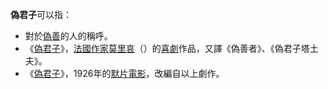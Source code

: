'''偽君子'''可以指：

*對於[[偽善|偽善]]的人的稱呼。
*《[[偽君子_(喜劇)|偽君子]]》，[[法國|法國]][[作家|作家]][[莫里哀|莫里哀]]（{{lang-fr|Molière}}）的[[喜劇|喜劇]]作品，又譯《偽善者》、《偽君子塔土夫》。
*《[[偽君子_(電影)|偽君子]]》，1926年的[[默片|默片]][[電影|電影]]，改編自以上劇作。

{{Disambiguation|偽|cat=三字消歧義}}